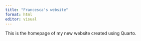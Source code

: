 ```yaml
---
title: "Francesca's website"
format: html
editor: visual
---
```


This is the homepage of my new website created using Quarto.
